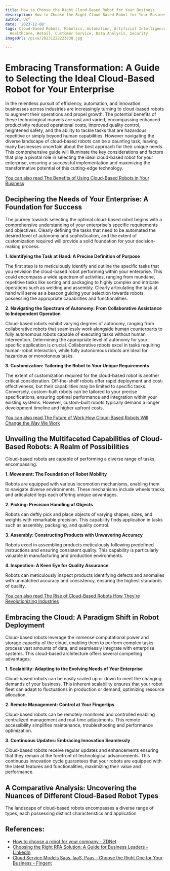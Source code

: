 ```yaml
---
title: How to Choose the Right Cloud-Based Robot for Your Business
description: How to Choose the Right Cloud-Based Robot for Your Business
author: Usf
date: '2023-12-08'
tags: Cloud-Based Robots, Robotics, Automation, Artificial Intelligence, Manufacturing,
  Healthcare, Retail, Customer Service, Data Analysis, Security
imageUrl: /pixa/20231222223838.jpg

---
```

# Embracing Transformation: A Guide  to Selecting  the  Ideal Cloud-Based Robot for Your Enterprise

In  the relentless pursuit of efficiency,  automation, and innovation businesses across industries are increasingly  turning to cloud-based robots to augment their operations and propel growth. The potential benefits of these technological marvels are vast and varied,  encompassing enhanced  productivity reduced  operational costs, improved  quality control, heightened safety, and  the ability to tackle tasks that are hazardous repetitive  or simply  beyond human capabilities. However navigating the diverse landscape of  cloud-based robots can be a daunting task, leaving many businesses uncertain about the best approach  for their  unique needs. This comprehensive guide will illuminate the key considerations and factors that play a pivotal role in selecting the ideal cloud-based robot for your enterprise, ensuring a successful implementation and maximizing the transformative potential of this cutting-edge technology.

[You can also read The Benefits of Using Cloud-Based  Robots in  Your Business](The%20Benefits%20of%20Using%20Cloud-Based%20Robots%20in%20Your%20Business)


## Deciphering  the Needs of Your Enterprise: A Foundation for Success

The journey towards  selecting the  optimal cloud-based robot begins with a comprehensive understanding of your enterprise's specific requirements  and objectives.  Clearly  defining the tasks that  need to be automated the desired level of autonomy and sophistication, and the extent of customization required will provide a solid foundation for your decision-making process.

**1. Identifying the Task at Hand: A Precise Definition of Purpose**

The first step is to meticulously identify and outline the specific tasks that you envision the cloud-based robot performing  within your  enterprise.  This  could encompass a wide spectrum of activities, ranging from mundane, repetitive tasks like sorting and  packaging to highly complex and  intricate operations such as welding and assembly. Clearly articulating the task at hand will serve as a beacon guiding  your selection  towards robots possessing the appropriate capabilities and functionalities.

**2. Navigating  the Spectrum of Autonomy: From Collaborative Assistance to Independent Operation**

Cloud-based robots exhibit varying degrees of autonomy, ranging from collaborative robots that seamlessly work alongside human counterparts to fully autonomous robots capable of executing tasks without human intervention. Determining the appropriate level of autonomy for your specific application is  crucial. Collaborative robots excel in tasks requiring human-robot interaction, while fully autonomous robots are ideal for hazardous or monotonous tasks.

**3. Customization: Tailoring the Robot to Your Unique Requirements**

The  extent of customization required for the cloud-based robot is another critical consideration. Off-the-shelf  robots offer rapid deployment and cost-effectiveness, but their capabilities may be limited to specific tasks.  Conversely, custom-built robots can be tailored to your precise specifications, ensuring optimal performance and integration within your  existing systems. However, custom-built robots  typically demand a longer development timeline and higher upfront costs.

[You can also read The Future of Work How Cloud-Based Robots Will Change the Way We Work](The%20Future%20of%20Work%20How%20Cloud-Based%20Robots%20Will%20Change%20the%20Way%20We%20Work)


##  Unveiling the  Multifaceted  Capabilities of Cloud-Based Robots: A  Realm of Possibilities

Cloud-based robots are capable of performing a diverse range of  tasks, encompassing:

**1. Movement: The Foundation of Robot Mobility**

Robots are equipped with various locomotion mechanisms, enabling them to navigate diverse environments. These mechanisms include wheels tracks and articulated legs  each  offering unique advantages.

**2. Picking:  Precision Handling  of Objects**

Robots can deftly  pick and place objects of varying shapes, sizes, and weights with remarkable  precision. This capability finds application in tasks such as assembly, packaging, and  quality control.

**3. Assembly: Constructing Products with Unwavering Accuracy**

Robots excel  in assembling products  meticulously following predefined instructions and ensuring  consistent quality. This capability is  particularly valuable in manufacturing and production environments.

**4. Inspection: A Keen Eye for Quality Assurance**

Robots can  meticulously  inspect products identifying defects and anomalies with unmatched accuracy and consistency, ensuring  the highest standards of quality.

[You can  also read The Rise of Cloud-Based Robots How They're Revolutionizing Industries](The%20Rise%20of%20Cloud-Based%20Robots%20How%20They%27re%20Revolutionizing%20Industries)


## Embracing the Cloud: A Paradigm Shift in Robot Deployment

Cloud-based robots  leverage the  immense  computational power  and storage capacity of  the cloud, enabling them  to perform complex tasks process  vast amounts of data,  and seamlessly  integrate with enterprise systems. This  cloud-based architecture offers several compelling advantages:

**1. Scalability: Adapting to the Evolving  Needs of Your Enterprise**

Cloud-based robots can be easily scaled  up or down to meet the changing demands of your business. This inherent scalability ensures that your robot fleet can adapt to fluctuations in production or demand, optimizing resource allocation.

**2. Remote Management: Control at Your  Fingertips**

Cloud-based  robots can be remotely monitored and  controlled enabling centralized management and real-time adjustments. This remote accessibility simplifies maintenance, troubleshooting and performance optimization.

**3. Continuous Updates: Embracing Innovation Seamlessly**

Cloud-based robots receive regular updates and enhancements ensuring that they remain at the forefront of technological advancements.  This  continuous innovation cycle guarantees that your robots are equipped with the latest features and functionalities, maximizing their value and performance.

## A Comparative Analysis: Uncovering the Nuances of Different Cloud-Based Robot Types

The landscape of cloud-based robots encompasses a diverse range of types, each possessing distinct characteristics and application

## References:
- [How to choose a robot for your company - ZDNet](https://www.zdnet.com/article/how-to-choose-a-robot-for-your-company/)
- [Choosing the Right RPA Solution: A Guide for Business Leaders - LinkedIn](https://www.linkedin.com/pulse/choosing-right-rpa-solution-guide-business-leaders-tony-walker)
- [Cloud Service Models Saas, IaaS, Paas - Choose the Right One for Your Business - Fingent](https://www.fingent.com/blog/cloud-service-models-saas-iaas-paas-choose-the-right-one-for-your-business/)
